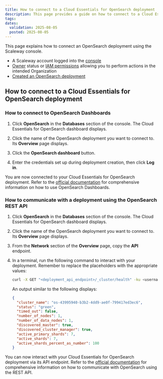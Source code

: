 ```yaml
---
title: How to connect to a Cloud Essentials for OpenSearch deployment
description: This page provides a guide on how to connect to a Cloud Essentials for OpenSearch deployment using the Scaleway console.
tags:
dates:
  validation: 2025-08-05
  posted: 2025-08-05
---
```



This page explains how to connect an OpenSearch deployment using the Scaleway console.

<Requirements />

- A Scaleway account logged into the [console](https://console.scaleway.com)
- [Owner](/iam/concepts/#owner) status or [IAM permissions](/iam/concepts/#permission) allowing you to perform actions in the intended Organization
- [Created an OpenSearch deployment](/opensearch/how-to/create-opensearch-deployment/)

## How to connect to a Cloud Essentials for OpenSearch deployment

### How to connect to OpenSearch Dashboards

1. Click **OpenSearch** in the **Databases** section of the console. The Cloud Essentials for OpenSearch dashboard displays.

2. Click the name of the OpenSearch deployment you want to connect to. Its **Overview** page displays.

3. Click the **OpenSearch dashboard** button.

4. Enter the credentials set up during deployment creation, then click **Log in**. 

You are now connected to your Cloud Essentials for OpenSearch deployment. Refer to the [official documentation](https://docs.opensearch.org/2.19/dashboards/) for comprehensive information on how to use OpenSearch Dashboards.

### How to communicate with a deployment using the OpenSearch REST API

1. Click **OpenSearch** in the **Databases** section of the console. The Cloud Essentials for OpenSearch dashboard displays.

2. Click the name of the OpenSearch deployment you want to connect to. Its **Overview** page displays.

3. From the **Network** section of the **Overview** page, copy the **API** endpoint.

4. In a terminal, run the following command to interact with your deployment. Remember to replace the placeholders with the appropriate values:

    ```sh
    curl -X GET "<deployment_api_endpoint>/_cluster/health" -ku <username>:<password>
    ```

    An output similar to the following displays:

    ```json
    {
      "cluster_name": "os-43995940-b3b2-4dd9-ae0f-799417ed3ec6",
      "status": "green",
      "timed_out": false,
      "number_of_nodes": 1,
      "number_of_data_nodes": 1,
      "discovered_master": true,
      "discovered_cluster_manager": true,
      "active_primary_shards": 7,
      "active_shards": 7,
      "active_shards_percent_as_number": 100
    }
    ```

You can now interact with your Cloud Essentials for OpenSearch deployment via its API endpoint. Refer to the [official documentation](https://docs.opensearch.org/latest/getting-started/communicate/) for comprehensive information on how to communicate with OpenSearch using the REST API.

